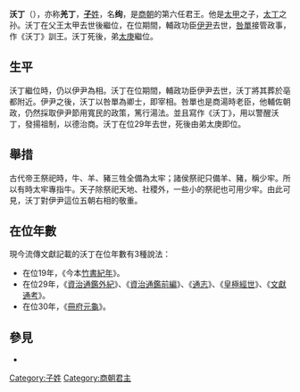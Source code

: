{{Infobox 先秦人物                                                                                                                           
|名称=沃丁
|图像= 
|图说= 
|别称=沃丁、羌丁
|姓=子
|氏= 
|名=絢
|字＝
|别名=
|别字=
|谥号=
|时代=商朝
|国家= 
|身份=商朝君主
|出生日期=？
|逝世日期=？
|在位年代=？-？
|父=[[太甲|太甲]] 
|母= 
|妾= 
|夫= 
|子女=
|太子=其弟[[大庚|大庚]] 
|都城=[[亳|亳]]
|居所=
|墓葬= 
}}
'''沃丁'''（{{bd|？||？||catIdx=Z}}），亦称'''羌丁'''，[[子姓|'''子'''姓]]，名'''绚'''，是[[商朝|商朝]]的第六任君王。他是[[太甲|太甲]]之子，[[大丁|太丁]]之孙。沃丁在父王太甲去世後繼位，在位期間，輔政功臣[[伊尹|伊尹]]去世，[[咎單|咎單]]接管政事，作《沃丁》訓王。沃丁死後，弟[[太庚|太庚]]繼位。

== 生平 ==
沃丁繼位時，仍以伊尹為相。沃丁在位期間，輔政功臣伊尹去世，沃丁將其葬於亳都附近。伊尹之後，沃丁以咎單為卿士，即宰相。咎單也是商湯時老臣，他輔佐朝政，仍然採取伊尹節用寬民的政策，篤行湯法。並且寫作《沃丁》，用以警醒沃丁，發揚祖制，以德治商。沃丁在位29年去世，死後由弟太庚即位。

==舉措==
古代帝王祭祀時，牛、羊、豬三牲全備為太牢；諸侯祭祀只備羊、豬，稱少牢。所以有時太牢專指牛。天子除祭祀天地、社稷外，一些小的祭祀也可用少牢。由此可見，沃丁對伊尹這位五朝右相的敬重。

== 在位年數 ==
現今流傳文獻記載的沃丁在位年數有3種說法：

*在位19年，《今本[[竹書紀年|竹書紀年]]》。
*在位29年，《[[資治通鑑外紀|資治通鑑外紀]]》、《[[資治通鑑前編|資治通鑑前編]]》、《[[通志|通志]]》、《[[皇極經世|皇極經世]]》、《[[文獻通考|文獻通考]]》。
*在位30年，《[[冊府元龜|冊府元龜]]》。


==參見==

*{{wikisource history link|史記|003|沃丁}}
{{中国君主|父[[太甲|太甲]]|弟[[大庚|太庚]]|[[商朝君主列表|商朝國君]]|第6代}}
{{商朝君主}}
[[Category:子姓|Category:子姓]]
[[Category:商朝君主|Category:商朝君主]]